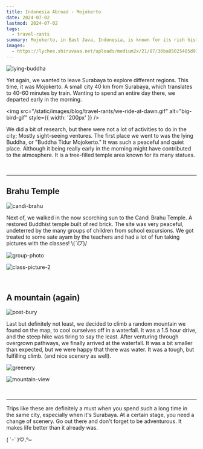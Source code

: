 ```yaml
---
title: Indonesia Abroad - Mojokerto
date: 2024-07-02
lastmod: 2024-07-02
tags:
  - travel-rants
summary: Mojokerto, in East Java, Indonesia, is known for its rich history, and renowned for its local crafts, particularly its traditional pottery. Let's see what's out there!
images:
  - https://lychee.shiruvaaa.net/uploads/medium2x/21/87/36ba85025405d919ddb1c7d235d8.jpg
---
```


![lying-buddha](https://lychee.shiruvaaa.net/uploads/medium2x/21/87/36ba85025405d919ddb1c7d235d8.jpg)

Yet again, we wanted to leave Surabaya to explore different regions. This time, it was Mojokerto. A small city 40 km from Surabaya, which translates to 40-60 minutes by train. Wanting to spend an entire day there, we departed early in the morning.

<img
  src="/static/images/blog/travel-rants/we-ride-at-dawn.gif"
  alt="big-bird-gif"
  style={{ width: '200px' }}
/>

We did a bit of research, but there were not a lot of activities to do in the city; Mostly sight-seeing ventures. The first place we went to was the lying Buddha, or "Buddha Tidur Mojokerto." It was such a peaceful and quiet place. Although it being really early in the morning might have contributed to the atmosphere. It is a tree-filled temple area known for its many statues.

<br />

---

## Brahu Temple

![candi-brahu](https://lychee.shiruvaaa.net/uploads/medium2x/5e/30/10f1786e77813db6fe48caa05b5c.jpg)

Next of, we walked in the now scorching sun to the Candi Brahu Temple. A restored Buddhist temple built of red brick. The site was very peaceful, undeterred by the many groups of children from school excursions. We got treated to some sate ayam by the teachers and had a lot of fun taking pictures with the classes! \\(_ˊᗜˋ_)/

![group-photo](https://lychee.shiruvaaa.net/uploads/medium2x/29/24/b3079f05c276e792a526efd989d0.jpg)

![class-picture-2](https://lychee.shiruvaaa.net/uploads/medium/36/5a/72fbbc533b8a3f1ab27ac151f02c.jpg)

<br />

## A mountain (again)

![post-bury](https://lychee.shiruvaaa.net/uploads/medium2x/5e/9c/d6966a955c5d14022897e7ae066f.jpg)

Last but definitely not least, we decided to climb a random mountain we found on the map, to cool ourselves off in a waterfall. It was a 1.5 hour drive, and the steep hike was tiring to say the least. After venturing through overgrown pathways, we finally arrived at the waterfall. It was a bit smaller than expected, but we were happy that there was water. It was a tough, but fulfilling climb. (and nice scenery as well).

![greenery](https://lychee.shiruvaaa.net/uploads/medium2x/04/9e/b133ca42e21af100633c0caab1e4.jpg)

![mountain-view](https://lychee.shiruvaaa.net/uploads/medium2x/6c/24/37d657397b5782efad7d345ddaab.jpg)

<br />

---

Trips like these are definitely a must when you spend such a long time in the same city, especially when it's Surabaya. At a certain stage, you need a change of scenery. Go out there and don't forget to be adventurous. It makes life better than it already was.

( ˊᵕˋ )♡.°⑅
